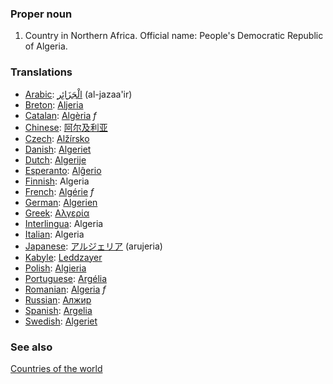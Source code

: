 ===Proper noun===

# Country in Northern Africa. Official name: People's Democratic Republic of Algeria.
===Translations===
*[[Arabic]]: [[الْجَزَائِر]] (al-jazaa'ir)
*[[Breton]]: [[Aljeria]]
*[[Catalan]]: [[Algèria]] ''f''
*[[Chinese]]: [[阿尔及利亚]]
*[[Czech]]: [[Alžírsko]]
*[[Danish]]: [[Algeriet]]
*[[Dutch]]: [[Algerije]]
*[[Esperanto]]: [[Alĝerio]]
*[[Finnish]]: Algeria
*[[French]]: [[Algérie]] ''f''
*[[German]]: [[Algerien]]
*[[Greek]]: [[Αλγερία]]
*[[Interlingua]]: Algeria
*[[Italian]]: Algeria
*[[Japanese]]: [[アルジェリア]] (arujeria)
*[[Kabyle]]: [[Leddzayer]]
*[[Polish]]: [[Algieria]]
*[[Portuguese]]: [[Argélia]]
*[[Romanian]]: [[Algeria]] ''f''
*[[Russian]]: [[Алжир]]
*[[Spanish]]: [[Argelia]]
*[[Swedish]]: [[Algeriet]]

===See also===
[[Countries of the world]]